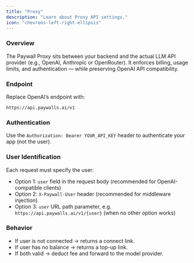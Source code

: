 ```yaml
---
title: "Proxy"
description: "Learn about Proxy API settings."
icon: "chevrons-left-right-ellipsis"
---
```


### Overview

The Paywall Proxy sits between your backend and the actual LLM API provider (e.g., OpenAI, Anthropic or OpenRouter). It enforces billing, usage limits, and authentication — while preserving OpenAI API compatibility.

### Endpoint

Replace OpenAI’s endpoint with:

```
https://api.paywalls.ai/v1
```

### Authentication

Use the `Authorization: Bearer YOUR_API_KEY` header to authenticate your app (not the user).

### User Identification

Each request must specify the user:

- Option 1: `user` field in the request body (recommended for OpenAI-compatible clients)
- Option 2: `X-Paywall-User` header (recommended for middleware injection)
- Option 3: `user` URL path parameter, e.g. `https://api.paywalls.ai/v1/{user}`  (when no other option works)

### Behavior

- If user is not connected → returns a connect link.
- If user has no balance → returns a top-up link.
- If both valid → deduct fee and forward to the model provider.